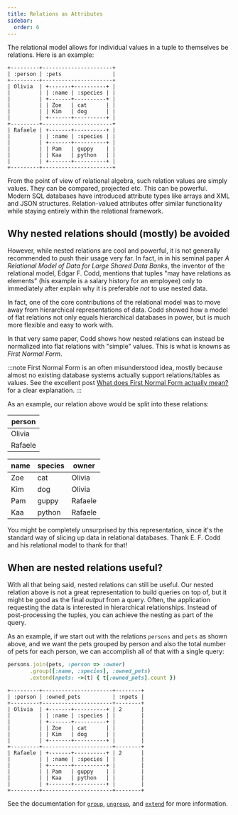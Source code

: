 ```yaml
---
title: Relations as Attributes
sidebar:
  order: 6
---
```


The relational model allows for individual values in a tuple to themselves be relations. Here is an example:

```
+---------+----------------------+
| :person | :pets                |
+---------+----------------------+
| Olivia  | +-------+----------+ |
|         | | :name | :species | |
|         | +-------+----------+ |
|         | | Zoe   | cat      | |
|         | | Kim   | dog      | |
|         | +-------+----------+ |
+---------+----------------------+
| Rafaele | +-------+----------+ |
|         | | :name | :species | |
|         | +-------+----------+ |
|         | | Pam   | guppy    | |
|         | | Kaa   | python   | |
|         | +-------+----------+ |
+---------+----------------------+
```

From the point of view of relational algebra, such relation values are simply values. They can be compared, projected etc. This can be powerful. Modern SQL databases have introduced attribute types like arrays and XML and JSON structures. Relation-valued attributes offer similar functionality while staying entirely within the relational framework.

## Why nested relations should (mostly) be avoided

However, while nested relations are cool and powerful, it is not generally recommended to push their usage very far. In fact, in in his seminal paper *A Relational Model of Data for Large Shared Data Banks*, the inventor of the relational model, Edgar F. Codd, mentions that tuples "may have relations as elements" (his example is a salary history for an employee) only to immediately after explain why it is preferable *not* to use nested data.

In fact, one of the core contributions of the relational model was to move away from hierarchical representations of data. Codd showed how a model of flat relations not only equals hierarchical databases in power, but is much more flexible and easy to work with.

In that very same paper, Codd shows how nested relations can instead be normalized into flat relations with "simple" values. This is what is knowns as *First Normal Form*.

:::note
First Normal Form is an often misunderstood idea, mostly because almost no existing database systems actually support relations/tables as values. See the excellent post [What does First Normal Form actually mean?](https://www.cargocultcode.com/what-does-first-normal-form-mean/) for a clear explanation.
:::

As an example, our relation above would be split into these relations:

| person  |
|---------|
| Olivia  |
| Rafaele |

| name | species | owner   |
|------|---------|---------|
| Zoe  | cat     | Olivia  |
| Kim  | dog     | Olivia  |
| Pam  | guppy   | Rafaele |
| Kaa  | python  | Rafaele |

You might be completely unsurprised by this representation, since it's the standard way of slicing up data in relational databases. Thank E. F. Codd and his relational model to thank for that!

## When are nested relations useful?

With all that being said, nested relations can still be useful. Our nested relation above is not a great representation to build queries on top of, but it might be good as the final *output* from a query. Often, the application requesting the data is interested in hierarchical relationships. Instead of post-processing the tuples, you can achieve the nesting as part of the query.

As an example, if we start out with the relations `persons` and `pets` as shown above, and we want the pets grouped by person and also the total number of pets for each person, we can accomplish all of that with a single query:

```ruby
persons.join(pets, :person => :owner)
       .group([:name, :species], :owned_pets)
       .extend(npets: ->(t) { t[:owned_pets].count })
```

```
+---------+----------------------+--------+
| :person | :owned_pets          | :npets |
+---------+----------------------+--------+
| Olivia  | +-------+----------+ | 2      |
|         | | :name | :species | |        |
|         | +-------+----------+ |        |
|         | | Zoe   | cat      | |        |
|         | | Kim   | dog      | |        |
|         | +-------+----------+ |        |
+---------+----------------------+--------+
| Rafaele | +-------+----------+ | 2      |
|         | | :name | :species | |        |
|         | +-------+----------+ |        |
|         | | Pam   | guppy    | |        |
|         | | Kaa   | python   | |        |
|         | +-------+----------+ |        |
+---------+----------------------+--------+
```

See the documentation for [`group`](/reference/operations/group), [`ungroup`](/reference/operations/ungroup), and [`extend`](/reference/operations/extend) for more information.
